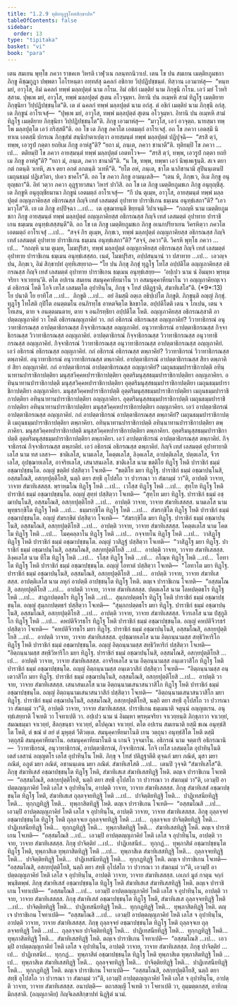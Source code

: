 ```yaml
---
title: "1.2.9 ทุติยทุฏฺฐโทสสิกฺขาปท"
tableOfContents: false
sidebar:
  order: 13
type: "tipitaka"
basket: "vi"
book: "para"
---
```



<DynamicBreadcrumb />

<Division number="391" book="para">

<Paragraph number="1626" book="para">
เตน สมเยน พุทฺโธ ภควา ราชคเห วิหรติ เวฬุวเน กลนฺทกนิวาเป. เตน โข ปน สมเยน เมตฺติยภูมชกา ภิกฺขู คิชฺฌกูฏา ปพฺพตา โอโรหนฺตา อทฺทสํสุ ฉคลกํ อชิกาย วิปฺปฏิปชฺชนฺตํ. ทิสฺวาน เอวมาหํสุ—  “หนฺท มยํ, อาวุโส, อิมํ ฉคลกํ ทพฺพํ มลฺลปุตฺตํ นาม กโรม. อิมํ อชิกํ เมตฺติยํ นาม ภิกฺขุนึ กโรม. เอวํ มยํ โวหริสฺสาม. ปุพฺเพ มยํ, อาวุโส, ทพฺพํ มลฺลปุตฺตํ สุเตน อโวจุมฺหา. อิทานิ ปน อเมฺหหิ สามํ ทิฏฺโฐ เมตฺติยาย ภิกฺขุนิยา วิปฺปฏิปชฺชนฺโต”ติ. เต ตํ ฉคลกํ ทพฺพํ มลฺลปุตฺตํ นาม อกํสุ. ตํ อชิกํ เมตฺติยํ นาม ภิกฺขุนึ อกํสุ. เต ภิกฺขูนํ อาโรเจสุํ—  “ปุพฺเพ มยํ, อาวุโส, ทพฺพํ มลฺลปุตฺตํ สุเตน อโวจุมฺหา. อิทานิ ปน อเมฺหหิ สามํ ทิฏฺโฐ เมตฺติยาย ภิกฺขุนิยา วิปฺปฏิปชฺชนฺโต”ติ. ภิกฺขู เอวมาหํสุ—  “มาวุโส, เอวํ อวจุตฺถ. นายสฺมา ทพฺโพ มลฺลปุตฺโต เอวํ กริสฺสตี”ติ.
</Paragraph>

<Paragraph number="1627" book="para">
อถ โข เต ภิกฺขู ภควโต เอตมตฺถํ อาโรเจสุํ. อถ โข ภควา เอตสฺมึ นิทาเน เอตสฺมึ ปกรเณ ภิกฺขุสํฆํ สนฺนิปาตาเปตฺวา อายสฺมนฺตํ ทพฺพํ มลฺลปุตฺตํ ปฏิปุจฺฉิ—  “สรสิ ตฺวํ, ทพฺพ, เอวรูปํ กตฺตา ยถยิเม ภิกฺขู อาหํสู”ติ? “ยถา มํ, ภนฺเต, ภควา ชานาตี”ติ. ทุติยมฺปิ โข ภควา …เป…  ตติยมฺปิ โข ภควา อายสฺมนฺตํ ทพฺพํ มลฺลปุตฺตํ เอตทโวจ—  “สรสิ ตฺวํ, ทพฺพ, เอวรูปํ กตฺตา ยถยิเม ภิกฺขู อาหํสู”ติ? “ยถา มํ, ภนฺเต, ภควา ชานาตี”ติ. “น โข, ทพฺพ, ทพฺพา เอวํ นิพฺเพเฐนฺติ. สเจ ตยา กตํ กตนฺติ วเทหิ, สเจ ตยา อกตํ อกตนฺติ วเทหี”ติ. “ยโต อหํ, ภนฺเต, ชาโต นาภิชานามิ สุปินนฺเตนปิ เมถุนธมฺมํ ปฏิเสวิตา, ปเคว ชาคโร”ติ. อถ โข ภควา ภิกฺขู อามนฺเตสิ—  “เตน หิ, ภิกฺขเว, อิเม ภิกฺขู อนุยุญฺชถา”ติ. อิทํ วตฺวา ภควา อุฏฺฐายาสนา วิหารํ ปาวิสิ.
</Paragraph>

<Paragraph number="1628" book="para">
อถ โข เต ภิกฺขู เมตฺติยภูมชเก ภิกฺขู อนุยุญฺชึสุ. เต ภิกฺขูหิ อนุยุญฺชียมานา ภิกฺขูนํ เอตมตฺถํ อาโรเจสุํ—  “กึ ปน ตุเมฺห, อาวุโส, อายสฺมนฺตํ ทพฺพํ มลฺลปุตฺตํ อญฺญภาคิยสฺส อธิกรณสฺส กิญฺจิ เทสํ เลสมตฺตํ อุปาทาย ปาราชิเกน ธมฺเมน อนุทฺธํเสถา”ติ? “เอวมาวุโส”ติ. เย เต ภิกฺขู อปฺปิจฺฉา …เป…  เต อุชฺฌายนฺติ ขิยฺยนฺติ วิปาเจนฺติ—  “กถญฺหิ นาม เมตฺติยภูมชกา ภิกฺขู อายสฺมนฺตํ ทพฺพํ มลฺลปุตฺตํ อญฺญภาคิยสฺส อธิกรณสฺส กิญฺจิ เทสํ เลสมตฺตํ อุปาทาย ปาราชิเกน ธมฺเมน อนุทฺธํเสสฺสนฺตี”ติ.
</Paragraph>

<Paragraph number="1629" book="para">
อถ โข เต ภิกฺขู เมตฺติยภูมชเก ภิกฺขู อเนกปริยาเยน วิครหิตฺวา ภควโต เอตมตฺถํ อาโรเจสุํ …เป…  “สจฺจํ กิร ตุเมฺห, ภิกฺขเว, ทพฺพํ มลฺลปุตฺตํ อญฺญภาคิยสฺส อธิกรณสฺส กิญฺจิ เทสํ เลสมตฺตํ อุปาทาย ปาราชิเกน ธมฺเมน อนุทฺธํเสถา”ติ? “สจฺจํ, ภควา”ติ. วิครหิ พุทฺโธ ภควา …เป…  “กถญฺหิ นาม ตุเมฺห, โมฆปุริสา, ทพฺพํ มลฺลปุตฺตํ อญฺญภาคิยสฺส อธิกรณสฺส กิญฺจิ เทสํ เลสมตฺตํ อุปาทาย ปาราชิเกน ธมฺเมน อนุทฺธํเสสฺสถ. เนตํ, โมฆปุริสา, อปฺปสนฺนานํ วา ปสาทาย …เป…  เอวญฺจ ปน, ภิกฺขเว, อิมํ สิกฺขาปทํ อุทฺทิเสยฺยาถ—
</Paragraph>

</Division>
<Division number="392" book="para">

<Paragraph number="1630" book="para">
<Emphasis>“โย ปน ภิกฺขุ ภิกฺขุํ ทุฏฺโฐ โทโส อปฺปตีโต อญฺญภาคิยสฺส อธิกรณสฺส กิญฺจิ เทสํ เลสมตฺตํ อุปาทาย ปาราชิเกน ธมฺเมน อนุทฺธํเสยฺย—  ‘อปฺเปว นาม นํ อิมมฺหา พฺรหฺมจริยา จาเวยฺยนฺ’ติ. ตโต อปเรน สมเยน สมนุคฺคาหียมาโน วา อสมนุคฺคาหียมาโน วา อญฺญภาคิยญฺเจว ตํ อธิกรณํ โหติ โกจิ เทโส เลสมตฺโต อุปาทินฺโน, ภิกฺขุ จ โทสํ ปติฏฺฐาติ, สํฆาทิเสโส”</Emphasis>ติ. (*9*:<Emphasis>13</Emphasis>)
</Paragraph>

</Division>
<Division number="393" book="para">

<Paragraph number="1631" book="para">
<Emphasis>โย ปนา</Emphasis>ติ โย ยาทิโส …เป…  <Emphasis>ภิกฺขู</Emphasis>ติ …เป…  อยํ อิมสฺมึ อตฺเถ อธิปฺเปโต ภิกฺขูติ.
</Paragraph>

<Paragraph number="1632" book="para">
<Emphasis>ภิกฺขุนฺ</Emphasis>ติ อญฺญํ ภิกฺขุํ.
</Paragraph>

<Paragraph number="1633" book="para">
<Emphasis>ทุฏฺโฐ โทโส</Emphasis>ติ กุปิโต อนตฺตมโน อนภิรทฺโธ อาหตจิตฺโต ขิลชาโต.
</Paragraph>

<Paragraph number="1634" book="para">
<Emphasis>อปฺปตีโต</Emphasis>ติ เตน จ โกเปน, เตน จ โทเสน, ตาย จ อนตฺตมนตาย, ตาย จ อนภิรทฺธิยา อปฺปตีโต โหติ.
</Paragraph>

<Paragraph number="1635" book="para">
<Emphasis>อญฺญภาคิยสฺส อธิกรณสฺสา</Emphasis>ติ อาปตฺตญฺญภาคิยํ วา โหติ อธิกรณญฺญภาคิยํ วา. กถํ อธิกรณํ อธิกรณสฺส อญฺญภาคิยํ? วิวาทาธิกรณํ อนุวาทาธิกรณสฺส อาปตฺตาธิกรณสฺส กิจฺจาธิกรณสฺส อญฺญภาคิยํ. อนุวาทาธิกรณํ อาปตฺตาธิกรณสฺส กิจฺจาธิกรณสฺส วิวาทาธิกรณสฺส อญฺญภาคิยํ. อาปตฺตาธิกรณํ กิจฺจาธิกรณสฺส วิวาทาธิกรณสฺส อนุวาทาธิกรณสฺส อญฺญภาคิยํ. กิจฺจาธิกรณํ วิวาทาธิกรณสฺส อนุวาทาธิกรณสฺส อาปตฺตาธิกรณสฺส อญฺญภาคิยํ. เอวํ อธิกรณํ อธิกรณสฺส อญฺญภาคิยํ.
</Paragraph>

<Paragraph number="1636" book="para">
กถํ อธิกรณํ อธิกรณสฺส ตพฺภาคิยํ? วิวาทาธิกรณํ วิวาทาธิกรณสฺส ตพฺภาคิยํ. อนุวาทาธิกรณํ อนุวาทาธิกรณสฺส ตพฺภาคิยํ. อาปตฺตาธิกรณํ อาปตฺตาธิกรณสฺส สิยา ตพฺภาคิยํ สิยา อญฺญภาคิยํ.
</Paragraph>

<Paragraph number="1637" book="para">
กถํ อาปตฺตาธิกรณํ อาปตฺตาธิกรณสฺส อญฺญภาคิยํ? เมถุนธมฺมปาราชิกาปตฺติ อทินฺนาทานปาราชิกาปตฺติยา มนุสฺสวิคฺคหปาราชิกาปตฺติยา อุตฺตริมนุสฺสธมฺมปาราชิกาปตฺติยา อญฺญภาคิยา. อทินฺนาทานปาราชิกาปตฺติ มนุสฺสวิคฺคหปาราชิกาปตฺติยา อุตฺตริมนุสฺสธมฺมปาราชิกาปตฺติยา เมถุนธมฺมปาราชิกาปตฺติยา อญฺญภาคิยา. มนุสฺสวิคฺคหปาราชิกาปตฺติ อุตฺตริมนุสฺสธมฺมปาราชิกาปตฺติยา เมถุนธมฺมปาราชิกาปตฺติยา อทินฺนาทานปาราชิกาปตฺติยา อญฺญภาคิยา. อุตฺตริมนุสฺสธมฺมปาราชิกาปตฺติ เมถุนธมฺมปาราชิกาปตฺติยา อทินฺนาทานปาราชิกาปตฺติยา มนุสฺสวิคฺคหปาราชิกาปตฺติยา อญฺญภาคิยา. เอวํ อาปตฺตาธิกรณํ อาปตฺตาธิกรณสฺส อญฺญภาคิยํ.
</Paragraph>

<Paragraph number="1638" book="para">
กถํ อาปตฺตาธิกรณํ อาปตฺตาธิกรณสฺส ตพฺภาคิยํ? เมถุนธมฺมปาราชิกาปตฺติ เมถุนธมฺมปาราชิกาปตฺติยา ตพฺภาคิยา. อทินฺนาทานปาราชิกาปตฺติ อทินฺนาทานปาราชิกาปตฺติยา ตพฺภาคิยา. มนุสฺสวิคฺคหปาราชิกาปตฺติ มนุสฺสวิคฺคหปาราชิกาปตฺติยา ตพฺภาคิยา. อุตฺตริมนุสฺสธมฺมปาราชิกาปตฺติ อุตฺตริมนุสฺสธมฺมปาราชิกาปตฺติยา ตพฺภาคิยา. เอวํ อาปตฺตาธิกรณํ อาปตฺตาธิกรณสฺส ตพฺภาคิยํ.
</Paragraph>

<Paragraph number="1639" book="para">
กิจฺจาธิกรณํ กิจฺจาธิกรณสฺส ตพฺภาคิยํ. เอวํ อธิกรณํ อธิกรณสฺส ตพฺภาคิยํ.
</Paragraph>

</Division>
<Division number="394" book="para">

<Paragraph number="1640" book="para">
<Emphasis>กิญฺจิ เทสํ เลสมตฺตํ อุปาทายา</Emphasis>ติ เลโส นาม ทส เลสา—  ชาติเลโส, นามเลโส, โคตฺตเลโส, ลิงฺคเลโส, อาปตฺติเลโส, ปตฺตเลโส, จีวรเลโส, อุปชฺฌายเลโส, อาจริยเลโส, เสนาสนเลโส.
</Paragraph>

</Division>
<Division number="395" book="para">

<Paragraph number="1641" book="para">
<Emphasis>ชาติเลโส</Emphasis> นาม ขตฺติโย ทิฏฺโฐ โหติ ปาราชิกํ ธมฺมํ อชฺฌาปชฺชนฺโต. อญฺญํ ขตฺติยํ ปสฺสิตฺวา โจเทติ—  “ขตฺติโย มยา ทิฏฺโฐ. ปาราชิกํ ธมฺมํ อชฺฌาปนฺโนสิ, อสฺสมโณสิ, อสกฺยปุตฺติโยสิ, นตฺถิ ตยา สทฺธึ อุโปสโถ วา ปวารณา วา สํฆกมฺมํ วา”ติ, อาปตฺติ วาจาย, วาจาย สํฆาทิเสสสฺส.
</Paragraph>

<Paragraph number="1642" book="para">
พฺราหฺมโณ ทิฏฺโฐ โหติ …เป…  เวโสฺส ทิฏฺโฐ โหติ …เป…  สุทฺโท ทิฏฺโฐ โหติ ปาราชิกํ ธมฺมํ อชฺฌาปชฺชนฺโต. อญฺญํ สุทฺทํ ปสฺสิตฺวา โจเทติ—  “สุทฺโท มยา ทิฏฺโฐ. ปาราชิกํ ธมฺมํ อชฺฌาปนฺโนสิ, อสฺสมโณสิ, อสกฺยปุตฺติโยสิ …เป…  อาปตฺติ วาจาย, วาจาย สํฆาทิเสสสฺส.
</Paragraph>

</Division>
<Division number="396" book="para">

<Paragraph number="1643" book="para">
<Emphasis>นามเลโส</Emphasis> นาม พุทฺธรกฺขิโต ทิฏฺโฐ โหติ …เป…  ธมฺมรกฺขิโต ทิฏฺโฐ โหติ …เป…  สํฆรกฺขิโต ทิฏฺโฐ โหติ ปาราชิกํ ธมฺมํ อชฺฌาปชฺชนฺโต. อญฺญํ สํฆรกฺขิตํ ปสฺสิตฺวา โจเทติ—  “สํฆรกฺขิโต มยา ทิฏฺโฐ. ปาราชิกํ ธมฺมํ อชฺฌาปนฺโนสิ, อสฺสมโณสิ, อสกฺยปุตฺติโยสิ …เป…  อาปตฺติ วาจาย, วาจาย สํฆาทิเสสสฺส.
</Paragraph>

</Division>
<Division number="397" book="para">

<Paragraph number="1644" book="para">
<Emphasis>โคตฺตเลโส</Emphasis> นาม โคตโม ทิฏฺโฐ โหติ …เป…  โมคฺคลฺลาโน ทิฏฺโฐ โหติ …เป…  กจฺจายโน ทิฏฺโฐ โหติ …เป…  วาสิฏฺโฐ ทิฏฺโฐ โหติ ปาราชิกํ ธมฺมํ อชฺฌาปชฺชนฺโต. อญฺญํ วาสิฏฺฐํ ปสฺสิตฺวา โจเทติ—  “วาสิฏฺโฐ มยา ทิฏฺโฐ. ปาราชิกํ ธมฺมํ อชฺฌาปนฺโนสิ, อสฺสมโณสิ, อสกฺยปุตฺติโยสิ …เป…  อาปตฺติ วาจาย, วาจาย สํฆาทิเสสสฺส.
</Paragraph>

</Division>
<Division number="398" book="para">

<Paragraph number="1645" book="para">
<Emphasis>ลิงฺคเลโส</Emphasis> นาม ทีโฆ ทิฏฺโฐ โหติ …เป…  รโสฺส ทิฏฺโฐ โหติ …เป…  กโณฺห ทิฏฺโฐ โหติ …เป…  โอทาโต ทิฏฺโฐ โหติ ปาราชิกํ ธมฺมํ อชฺฌาปชฺชนฺโต. อญฺญํ โอทาตํ ปสฺสิตฺวา โจเทติ—  “โอทาโต มยา ทิฏฺโฐ. ปาราชิกํ ธมฺมํ อชฺฌาปนฺโนสิ, อสฺสมโณสิ, อสกฺยปุตฺติโยสิ …เป…  อาปตฺติ วาจาย, วาจาย สํฆาทิเสสสฺส.
</Paragraph>

</Division>
<Division number="399" book="para">

<Paragraph number="1646" book="para">
<Emphasis>อาปตฺติเลโส</Emphasis> นาม ลหุกํ อาปตฺตึ อาปชฺชนฺโต ทิฏฺโฐ โหติ. ตญฺเจ ปาราชิเกน โจเทติ—  “อสฺสมโณสิ, อสกฺยปุตฺติโยสิ …เป…  อาปตฺติ วาจาย, วาจาย สํฆาทิเสสสฺส.
</Paragraph>

</Division>
<Division number="400" book="para">

<Paragraph number="1647" book="para">
<Emphasis>ปตฺตเลโส</Emphasis> นาม โลหปตฺตธโร ทิฏฺโฐ โหติ …เป…  สาฏกปตฺตธโร ทิฏฺโฐ โหติ …เป…  สุมฺภกปตฺตธโร ทิฏฺโฐ โหติ ปาราชิกํ ธมฺมํ อชฺฌาปชฺชนฺโต. อญฺญํ สุมฺภกปตฺตธรํ ปสฺสิตฺวา โจเทติ—  “สุมฺภกปตฺตธโร มยา ทิฏฺโฐ. ปาราชิกํ ธมฺมํ อชฺฌาปนฺโนสิ, อสฺสมโณสิ, อสกฺยปุตฺติโยสิ …เป…  อาปตฺติ วาจาย, วาจาย สํฆาทิเสสสฺส.
</Paragraph>

</Division>
<Division number="401" book="para">

<Paragraph number="1648" book="para">
<Emphasis>จีวรเลโส</Emphasis> นาม ปํสุกูลิโก ทิฏฺโฐ โหติ …เป…  คหปติจีวรธโร ทิฏฺโฐ โหติ ปาราชิกํ ธมฺมํ อชฺฌาปชฺชนฺโต. อญฺญํ คหปติจีวรธรํ ปสฺสิตฺวา โจเทติ—  “คหปติจีวรธโร มยา ทิฏฺโฐ. ปาราชิกํ ธมฺมํ อชฺฌาปนฺโนสิ, อสฺสมโณสิ, อสกฺยปุตฺติโยสิ …เป…  อาปตฺติ วาจาย, วาจาย สํฆาทิเสสสฺส.
</Paragraph>

</Division>
<Division number="402" book="para">

<Paragraph number="1649" book="para">
<Emphasis>อุปชฺฌายเลโส</Emphasis> นาม อิตฺถนฺนามสฺส สทฺธิวิหาริโก ทิฏฺโฐ โหติ ปาราชิกํ ธมฺมํ อชฺฌาปชฺชนฺโต. อญฺญํ อิตฺถนฺนามสฺส สทฺธิวิหาริกํ ปสฺสิตฺวา โจเทติ—  “อิตฺถนฺนามสฺส สทฺธิวิหาริโก มยา ทิฏฺโฐ. ปาราชิกํ ธมฺมํ อชฺฌาปนฺโนสิ, อสฺสมโณสิ, อสกฺยปุตฺติโยสิ …เป…  อาปตฺติ วาจาย, วาจาย สํฆาทิเสสสฺส.
</Paragraph>

</Division>
<Division number="403" book="para">

<Paragraph number="1650" book="para">
<Emphasis>อาจริยเลโส</Emphasis> นาม อิตฺถนฺนามสฺส อนฺเตวาสิโก ทิฏฺโฐ โหติ ปาราชิกํ ธมฺมํ อชฺฌาปชฺชนฺโต. อญฺญํ อิตฺถนฺนามสฺส อนฺเตวาสิกํ ปสฺสิตฺวา โจเทติ—  “อิตฺถนฺนามสฺส อนฺเตวาสิโก มยา ทิฏฺโฐ. ปาราชิกํ ธมฺมํ อชฺฌาปนฺโนสิ, อสฺสมโณสิ, อสกฺยปุตฺติโยสิ …เป…  อาปตฺติ วาจาย, วาจาย สํฆาทิเสสสฺส.
</Paragraph>

</Division>
<Division number="404" book="para">

<Paragraph number="1651" book="para">
<Emphasis>เสนาสนเลโส</Emphasis> นาม อิตฺถนฺนามเสนาสนวาสิโก ทิฏฺโฐ โหติ ปาราชิกํ ธมฺมํ อชฺฌาปชฺชนฺโต. อญฺญํ อิตฺถนฺนามเสนาสนวาสิกํ ปสฺสิตฺวา โจเทติ—  “อิตฺถนฺนามเสนาสนวาสิโก มยา ทิฏฺโฐ. ปาราชิกํ ธมฺมํ อชฺฌาปนฺโนสิ, อสฺสมโณสิ, อสกฺยปุตฺติโยสิ, นตฺถิ ตยา สทฺธึ อุโปสโถ วา ปวารณา วา สํฆกมฺมํ วา”ติ, อาปตฺติ วาจาย, วาจาย สํฆาทิเสสสฺส.
</Paragraph>

</Division>
<Division number="405" book="para">

<Paragraph number="1652" book="para">
<Emphasis>ปาราชิเกน ธมฺเมนา</Emphasis>ติ จตุนฺนํ อญฺญตเรน.
</Paragraph>

<Paragraph number="1653" book="para">
<Emphasis>อนุทฺธํเสยฺยา</Emphasis>ติ โจเทติ วา โจทาเปติ วา.
</Paragraph>

<Paragraph number="1654" book="para">
<Emphasis>อปฺเปว นาม นํ อิมมฺหา พฺรหฺมจริยา จาเวยฺยนฺ</Emphasis>ติ ภิกฺขุภาวา จาเวยฺยํ, สมณธมฺมา จาเวยฺยํ, สีลกฺขนฺธา จาเวยฺยํ, ตโปคุณา จาเวยฺยํ.
</Paragraph>

<Paragraph number="1655" book="para">
<Emphasis>ตโต อปเรน สมเยนา</Emphasis>ติ ยสฺมึ ขเณ อนุทฺธํสิโต โหติ, ตํ ขณํ ตํ ลยํ ตํ มุหุตฺตํ วีติวตฺเต.
</Paragraph>

<Paragraph number="1656" book="para">
<Emphasis>สมนุคฺคาหียมาโน</Emphasis>ติ เยน วตฺถุนา อนุทฺธํสิโต โหติ ตสฺมึ วตฺถุสฺมึ สมนุคฺคาหียมาโน.
</Paragraph>

<Paragraph number="1657" book="para">
<Emphasis>อสมนุคฺคาหียมาโน</Emphasis>ติ น เกนจิ วุจฺจมาโน.
</Paragraph>

<Paragraph number="1658" book="para">
<Emphasis>อธิกรณํ</Emphasis> นาม จตฺตาริ อธิกรณานิ—  วิวาทาธิกรณํ, อนุวาทาธิกรณํ, อาปตฺตาธิกรณํ, กิจฺจาธิกรณํ.
</Paragraph>

<Paragraph number="1659" book="para">
<Emphasis>โกจิ เทโส เลสมตฺโต อุปาทินฺโน</Emphasis>ติ เตสํ เลสานํ อญฺญตโร เลโส อุปาทินฺโน โหติ.
</Paragraph>

<Paragraph number="1660" book="para">
<Emphasis>ภิกฺขุ จ โทสํ ปติฏฺฐาตี</Emphasis>ติ ตุจฺฉกํ มยา ภณิตํ, มุสา มยา ภณิตํ, อภูตํ มยา ภณิตํ, อชานนฺเตน มยา ภณิตํ.
</Paragraph>

<Paragraph number="1661" book="para">
<Emphasis>สํฆาทิเสโส</Emphasis>ติ …เป…  เตนปิ วุจฺจติ “สํฆาทิเสโส”ติ.
</Paragraph>

</Division>
<Division number="406" book="para">

<Paragraph number="1662" book="para">
ภิกฺขุ สํฆาทิเสสํ อชฺฌาปชฺชนฺโต ทิฏฺโฐ โหติ, สํฆาทิเสเส สํฆาทิเสสทิฏฺฐิ โหติ. ตญฺเจ ปาราชิเกน โจเทติ—  “อสฺสมโณสิ, อสกฺยปุตฺติโยสิ, นตฺถิ ตยา สทฺธึ อุโปสโถ วา ปวารณา วา สํฆกมฺมํ วา”ติ, เอวมฺปิ อาปตฺตญฺญภาคิยํ โหติ เลโส จ อุปาทินฺโน, อาปตฺติ วาจาย, วาจาย สํฆาทิเสสสฺส.
</Paragraph>

<Paragraph number="1663" book="para">
ภิกฺขุ สํฆาทิเสสํ อชฺฌาปชฺชนฺโต ทิฏฺโฐ โหติ, สํฆาทิเสเส ถุลฺลจฺจยทิฏฺฐิ โหติ …เป…  ปาจิตฺติยทิฏฺฐิ โหติ…  ปาฏิเทสนียทิฏฺฐิ โหติ…  ทุกฺกฏทิฏฺฐิ โหติ…  ทุพฺภาสิตทิฏฺฐิ โหติ. ตญฺเจ ปาราชิเกน โจเทติ—  “อสฺสมโณสิ …เป…  เอวมฺปิ อาปตฺตญฺญภาคิยํ โหติ เลโส จ อุปาทินฺโน, อาปตฺติ วาจาย, วาจาย สํฆาทิเสสสฺส.
</Paragraph>

<Paragraph number="1664" book="para">
ภิกฺขุ ถุลฺลจฺจยํ อชฺฌาปชฺชนฺโต ทิฏฺโฐ โหติ ถุลฺลจฺจเย ถุลฺลจฺจยทิฏฺฐิ โหติ …เป…  ถุลฺลจฺจเย ปาจิตฺติยทิฏฺฐิ โหติ…  ปาฏิเทสนียทิฏฺฐิ โหติ…  ทุกฺกฏทิฏฺฐิ โหติ…  ทุพฺภาสิตทิฏฺฐิ โหติ…  สํฆาทิเสสทิฏฺฐิ โหติ. ตญฺเจ ปาราชิเกน โจเทติ—  “อสฺสมโณสิ …เป…  เอวมฺปิ อาปตฺตญฺญภาคิยํ โหติ เลโส จ อุปาทินฺโน, อาปตฺติ วาจาย, วาจาย สํฆาทิเสสสฺส.
</Paragraph>

<Paragraph number="1665" book="para">
ภิกฺขุ ปาจิตฺติยํ …เป…  ปาฏิเทสนียํ…  ทุกฺกฏํ…  ทุพฺภาสิตํ อชฺฌาปชฺชนฺโต ทิฏฺโฐ โหติ, ทุพฺภาสิเต ทุพฺภาสิตทิฏฺฐิ โหติ …เป…  ทุพฺภาสิเต สํฆาทิเสสทิฏฺฐิ โหติ…  ถุลฺลจฺจยทิฏฺฐิ โหติ…  ปาจิตฺติยทิฏฺฐิ โหติ…  ปาฏิเทสนียทิฏฺฐิ โหติ…  ทุกฺกฏทิฏฺฐิ โหติ. ตญฺเจ ปาราชิเกน โจเทติ—  “อสฺสมโณสิ, อสกฺยปุตฺติโยสิ, นตฺถิ ตยา สทฺธึ อุโปสโถ วา ปวารณา วา สํฆกมฺมํ วา”ติ, เอวมฺปิ อาปตฺตญฺญภาคิยํ โหติ เลโส จ อุปาทินฺโน, อาปตฺติ วาจาย, วาจาย สํฆาทิเสสสฺส.

</Paragraph>
</Division>

<Paragraph number="1666" type="center" book="para">
เอเกกํ มูลํ กาตุน จกฺกํ พนฺธิตพฺพํ.


</Paragraph>

<Division number="407" book="para">

<Paragraph number="1667" book="para">
ภิกฺขุ สํฆาทิเสสํ อชฺฌาปชฺชนฺโต ทิฏฺโฐ โหติ สํฆาทิเสเส สํฆาทิเสสทิฏฺฐิ โหติ. ตญฺเจ ปาราชิเกน โจทาเปติ—  “อสฺสมโณสิ …เป…  เอวมฺปิ อาปตฺตญฺญภาคิยํ โหติ เลโส จ อุปาทินฺโน, อาปตฺติ วาจาย, วาจาย สํฆาทิเสสสฺส.
</Paragraph>

<Paragraph number="1668" book="para">
ภิกฺขุ สํฆาทิเสสํ อชฺฌาปชฺชนฺโต ทิฏฺโฐ โหติ, สํฆาทิเสเส ถุลฺลจฺจยทิฏฺฐิ โหติ …เป…  ปาจิตฺติยทิฏฺฐิ โหติ…  ปาฏิเทสนียทิฏฺฐิ โหติ…  ทุกฺกฏทิฏฺฐิ โหติ…  ทุพฺภาสิตทิฏฺฐิ โหติ. ตญฺเจ ปาราชิเกน โจทาเปติ—  “อสฺสมโณสิ …เป…  เอวมฺปิ อาปตฺตญฺญภาคิยํ โหติ เลโส จ อุปาทินฺโน, อาปตฺติ วาจาย, วาจาย สํฆาทิเสสสฺส.
</Paragraph>

<Paragraph number="1669" book="para">
ภิกฺขุ ถุลฺลจฺจยํ อชฺฌาปชฺชนฺโต ทิฏฺโฐ โหติ ถุลฺลจฺจเย ถุลฺลจฺจยทิฏฺฐิ โหติ …เป…  ถุลฺลจฺจเย ปาจิตฺติยทิฏฺฐิ โหติ…  ปาฏิเทสนียทิฏฺฐิ โหติ…  ทุกฺกฏทิฏฺฐิ โหติ…  ทุพฺภาสิตทิฏฺฐิ โหติ…  สํฆาทิเสสทิฏฺฐิ โหติ. ตญฺเจ ปาราชิเกน โจทาเปติ—  “อสฺสมโณสิ …เป…  เอวมฺปิ อาปตฺตญฺญภาคิยํ โหติ เลโส จ อุปาทินฺโน, อาปตฺติ วาจาย, วาจาย สํฆาทิเสสสฺส.
</Paragraph>

<Paragraph number="1670" book="para">
ภิกฺขุ ปาจิตฺติยํ …เป…  ปาฏิเทสนียํ…  ทุกฺกฏํ…  ทุพฺภาสิตํ อชฺฌาปชฺชนฺโต ทิฏฺโฐ โหติ ทุพฺภาสิเต ทุพฺภาสิตทิฏฺฐิ โหติ …เป…  ทุพฺภาสิเต สํฆาทิเสสทิฏฺฐิ โหติ…  ถุลฺลจฺจยทิฏฺฐิ โหติ…  ปาจิตฺติยทิฏฺฐิ โหติ…  ปาฏิเทสนียทิฏฺฐิ โหติ…  ทุกฺกฏทิฏฺฐิ โหติ. ตญฺเจ ปาราชิเกน โจทาเปติ—  “อสฺสมโณสิ, อสกฺยปุตฺติโยสิ, นตฺถิ ตยา สทฺธึ อุโปสโถ วา ปวารณา วา สํฆกมฺมํ วา”ติ, เอวมฺปิ อาปตฺตญฺญภาคิยํ โหติ เลโส จ อุปาทินฺโน, อาปตฺติ วาจาย, วาจาย สํฆาทิเสสสฺส.
</Paragraph>

</Division>
<Division number="408" book="para">

<Paragraph number="1671" book="para">
อนาปตฺติ—  ตถาสญฺญี โจเทติ วา โจทาเปติ วา, อุมฺมตฺตกสฺส, อาทิกมฺมิกสฺสาติ.

</Paragraph>
</Division>

<Paragraph number="1672" type="center" book="para">
(อญฺญภาคิย) กิญฺจิเลสสิกฺขาปทํ นิฏฺฐิตํ นวมํ.
</Paragraph>